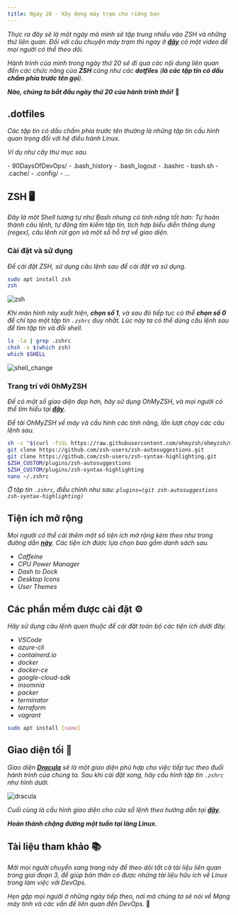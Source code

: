 ```yaml
---
title: Ngày 20 - Xây dựng máy trạm cho riêng bạn
---
```



_Thực ra đây sẽ là một ngày mà mình sẽ tập trung nhiều vào ZSH và những thứ liên quan. Đối với 
câu chuyện máy trạm thì ngay ở **[đây](https://youtu.be/jeEslAtHfKc)** có một video để mọi người 
có thể theo dõi._

_Hành trình của mình trong ngày thứ 20 sẽ đi qua các nội dung liên quan đến các chức năng của
**ZSH** cũng như các **dotfiles** (**là các tập tin có dấu chấm phía trước tên gọi**)._

**_Nào, chúng ta bắt đầu ngày thứ 20 của hành trình thôi!_** 🚕

## .dotfiles

_Các tập tin có dấu chấm phía trước tên thường là những tập tin cấu hình quan trọng đối với hệ điều
hành Linux._

_Ví dụ như cây thư mục sau._

<FileTree>
- 90DaysOfDevOps/
- .bash_history
- .bash_logout
- .bashrc
- bash.sh
- .cache/
- .config/
- ...
</FileTree>

## ZSH 🖥

_Đây là một Shell tương tự như Bash nhưng có tính năng tốt hơn: Tự hoàn thành câu lệnh, tự động tìm
kiếm tập tin, tích hợp biểu diễn thông dụng (regex), câu lệnh rút gọn và một số hỗ trợ về giao diện._

### Cài đặt và sử dụng
_Để cài đặt ZSH, sử dụng câu lệnh sau để cài đặt và sử dụng._

```bash title="Installing zsh..."
sudo apt install zsh
zsh
```

![zsh](../../../../assets/linux/zsh.png)

_Khi màn hình này xuất hiện, **chọn số 1**, và sau đó tiếp tục có thể **chọn số 0** để chỉ tạo một 
tập tin ```.zshrc``` duy nhất. Lúc này ta có thể dùng câu lệnh sau để tìm tập tin và đổi shell._

```bash title="Checking files and changing shell..."
ls -la | grep .zshrc
chsh -s $(which zsh)
which $SHELL
```

![shell_change](../../../../assets/linux/change_shell.png)

### Trang trí với 0hMyZSH

_Để có một số giao diện đẹp hơn, hãy sử dụng OhMyZSH, và mọi người có thể tìm hiểu tại 
**[đây](https://ohmyz.sh/)**._

_Để tải OhMyZSH về máy và cấu hình các tính năng, lần lượt chạy các câu lệnh sau._

```bash
sh -c "$(curl -fsSL https://raw.githubusercontent.com/ohmyzsh/ohmyzsh/master/tools/install.sh)"
git clone https://github.com/zsh-users/zsh-autosuggestions.git
git clone https://github.com/zsh-users/zsh-syntax-highlighting.git
$ZSH_CUSTOM/plugins/zsh-autosuggestions
$ZSH_CUSTOM/plugins/zsh-syntax-highlighting
nano ~/.zshrc 
```
_Ở tập tin ```.zshrc```, điều chỉnh như sau: ```plugins=(git zsh-autosuggestions zsh-syntax-highlighting)```_

## Tiện ích mở rộng

_Mọi người có thể cài thêm một số tiện ích mở rộng kèm theo như trong đường dẫn 
**[này](https://extensions.gnome.org/)**. Các tiện ích được lựa chọn bao gồm danh sách sau._

- _Caffeine_
- _CPU Power Manager_
- _Dash to Dock_
- _Desktop Icons_
- _User Themes_

## Các phần mềm được cài đặt ⚙

_Hãy sử dụng câu lệnh quen thuộc để cài đặt toàn bộ các tiện ích dưới đây._

- _VSCode_
- _azure-cli_
- _containerd.io_
- _docker_
- _docker-ce_
- _google-cloud-sdk_
- _insomnia_
- _packer_
- _terminator_
- _terraform_
- _vagrant_

```bash title="Installing apps..."
sudo apt install [name]
```

## Giao diện tối 🌃

_Giao diện **[Dracula](https://draculatheme.com/)** sẽ là một giao diện phù hợp cho việc 
tiếp tục theo đuổi hành trình của chúng ta. Sau khi cài đặt xong, hãy cấu hình tập tin 
```.zshrc``` như hình dưới._

![dracula](../../../../assets/linux/dracula.png)

_Cuối cùng là cấu hình giao diện cho cửa sổ lệnh theo hướng dẫn tại 
**[đây](https://draculatheme.com/gnome-terminal)**._

**_Hoàn thành chặng đường một tuần tại làng Linux._**

## Tài liệu tham khảo 📚

_Mời mọi người chuyển sang trang này để theo dõi tất cả tài liệu liên quan trong giai đoạn 3, 
để giúp bản thân có được những tài liệu hữu ích về Linux trong làm việc với DevOps._

<LinkCard
  title="Ngày 20 - Tham khảo"
  href="../../reference/linux/day14"
/>

_Hẹn gặp mọi người ở những ngày tiếp theo, nơi mà chúng ta sẽ nói về Mạng máy tính và các vấn
đề liên quan đến DevOps._ 🚀